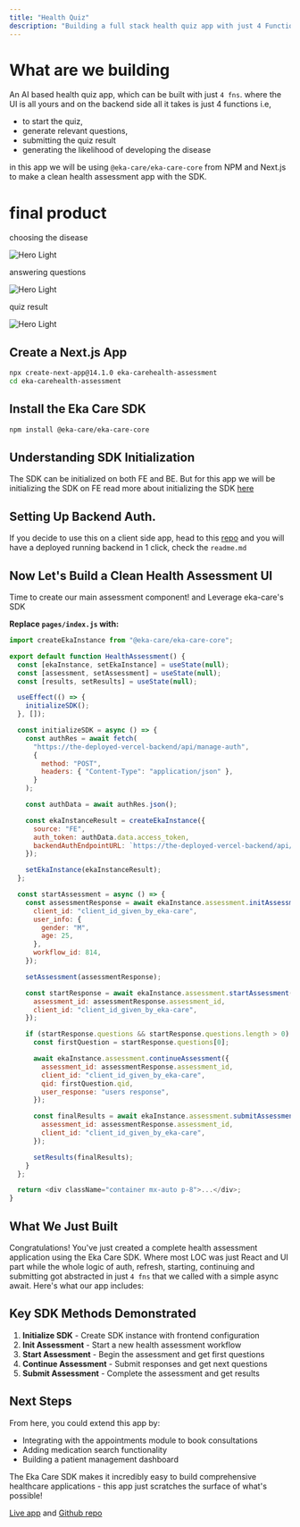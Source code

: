 ```yaml
---
title: "Health Quiz"
description: "Building a full stack health quiz app with just 4 Function calls, using eka-care's web SDK"
---
```


# What are we building

An AI based health quiz app, which can be built with just `4 fns`. where the UI is all yours and on the backend side all it takes is just 4 functions i.e,
- to start the quiz,
- generate relevant questions,
- submitting the quiz result
- generating the likelihood of developing the disease

in this app we will be using `@eka-care/eka-care-core` from NPM and Next.js to make a clean health assessment app with the SDK.

# final product

choosing the disease

<img src="/images/health-assessment-init-screen.png" alt="Hero Light" />

answering questions

<img className="" src="/images/health-assessment-ques1.png" alt="Hero Light" />

quiz result

<img className="" src="/images/health-assessment-result.png" alt="Hero Light" />

## Create a Next.js App

```bash
npx create-next-app@14.1.0 eka-carehealth-assessment
cd eka-carehealth-assessment
```

## Install the Eka Care SDK

```bash
npm install @eka-care/eka-care-core
```

## Understanding SDK Initialization

The SDK can be initialized on both FE and BE. But for this app we will be initializing the SDK on FE
read more about initializing the SDK [here](https://developer.eka.care/SDKs/web-sdk/getting-started)


## Setting Up Backend Auth.

If you decide to use this on a client side app, head to this [repo](https://github.com/eka-care/ekathon-nextjs-auth-template-api) and you will have a deployed running backend in 1 click, check the `readme.md`

## Now Let's Build a Clean Health Assessment UI

Time to create our main assessment component! and Leverage eka-care's SDK

**Replace `pages/index.js` with:**

```javascript
import createEkaInstance from "@eka-care/eka-care-core";

export default function HealthAssessment() {
  const [ekaInstance, setEkaInstance] = useState(null);
  const [assessment, setAssessment] = useState(null);
  const [results, setResults] = useState(null);

  useEffect(() => {
    initializeSDK();
  }, []);

  const initializeSDK = async () => {
    const authRes = await fetch(
      "https://the-deployed-vercel-backend/api/manage-auth",
      {
        method: "POST",
        headers: { "Content-Type": "application/json" },
      }
    );

    const authData = await authRes.json();

    const ekaInstanceResult = createEkaInstance({
      source: "FE",
      auth_token: authData.data.access_token,
      backendAuthEndpointURL: `https://the-deployed-vercel-backend/api/manage-auth`, // this gets deployed in 1 click, please refer above
    });

    setEkaInstance(ekaInstanceResult);
  };

  const startAssessment = async () => {
    const assessmentResponse = await ekaInstance.assessment.initAssessment({
      client_id: "client_id_given_by_eka-care",
      user_info: {
        gender: "M",
        age: 25,
      },
      workflow_id: 814,
    });

    setAssessment(assessmentResponse);

    const startResponse = await ekaInstance.assessment.startAssessment({
      assessment_id: assessmentResponse.assessment_id,
      client_id: "client_id_given_by_eka-care",
    });

    if (startResponse.questions && startResponse.questions.length > 0) {
      const firstQuestion = startResponse.questions[0];

      await ekaInstance.assessment.continueAssessment({
        assessment_id: assessmentResponse.assessment_id,
        client_id: "client_id_given_by_eka-care",
        qid: firstQuestion.qid,
        user_response: "users response",
      });

      const finalResults = await ekaInstance.assessment.submitAssessment({
        assessment_id: assessmentResponse.assessment_id,
        client_id: "client_id_given_by_eka-care",
      });

      setResults(finalResults);
    }
  };

  return <div className="container mx-auto p-8">...</div>;
}
```

## What We Just Built

Congratulations! You've just created a complete health assessment application using the Eka Care SDK. Where most LOC was just React and UI part while the whole logic of auth, refresh, starting, continuing and submitting got abstracted in just `4 fns` that we called with a simple async await. Here's what our app includes:

## Key SDK Methods Demonstrated

1. **Initialize SDK** - Create SDK instance with frontend configuration
2. **Init Assessment** - Start a new health assessment workflow
3. **Start Assessment** - Begin the assessment and get first questions
4. **Continue Assessment** - Submit responses and get next questions
5. **Submit Assessment** - Complete the assessment and get results

## Next Steps

From here, you could extend this app by:

- Integrating with the appointments module to book consultations
- Adding medication search functionality
- Building a patient management dashboard

The Eka Care SDK makes it incredibly easy to build comprehensive healthcare applications - this app just scratches the surface of what's possible!

[Live app](https://sdk-demo-ui-three.vercel.app/assessment) and [Github repo](https://github.com/eka-care/web-sdk-ui-wrapper-old)
